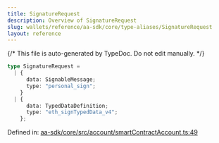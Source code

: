 ```yaml
---
title: SignatureRequest
description: Overview of SignatureRequest
slug: wallets/reference/aa-sdk/core/type-aliases/SignatureRequest
layout: reference
---
```


{/* This file is auto-generated by TypeDoc. Do not edit manually. */}

```ts
type SignatureRequest =
  | {
      data: SignableMessage;
      type: "personal_sign";
    }
  | {
      data: TypedDataDefinition;
      type: "eth_signTypedData_v4";
    };
```

Defined in: [aa-sdk/core/src/account/smartContractAccount.ts:49](https://github.com/alchemyplatform/aa-sdk/blob/153785ddc87beb160382c2bae7dbafa4a66ade9a/aa-sdk/core/src/account/smartContractAccount.ts#L49)
